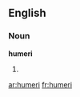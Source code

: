 ==English==

===Noun===
'''humeri'''

# {{anatomy}} {{plural of|[[humerus]]}}

[[ar:humeri]]
[[fr:humeri]]